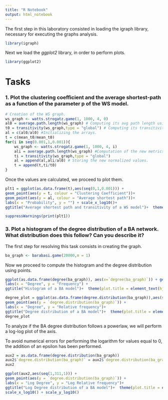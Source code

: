 ```yaml
---
title: "R Notebook"
output: html_notebook
---
```

The first step in this laboratory consisted in loading the igraph library, necessary for executing the graphs analysis.
```r
library(igraph)
```

Next we load the *ggplot2* library, in order to perform plots.
```r
library(ggplot2)
```

# Tasks
### 1. Plot the clustering coefficient and the average shortest-path as a function of the parameter p of the WS model.
```r
# Creation of the WS graph.
ws_graph <- watts.strogatz.game(1, 1000, 4, 0)
al0 = average.path.length(ws_graph) # Computing its avg path length using p = 0.
t0 = transitivity(ws_graph,type = "global") # Computing its transitivity using p = 0.
al = c(al0/al0) #Initializing the arrays.
t = c(mean_t0/mean_t0)
for(i in seq(0.001,1,0.001)){
    ws_graph <- watts.strogatz.game(1, 1000, 4, i)
    ali = average.path.length(ws_graph) #Computation of the new metrics.
    ti = transitivity(ws_graph,type = "global")
    al = append(al,ali/al0) # Storing the new normalized values.
    t = append(t,ti/t0)
}
```

Once the values are calculated, we proceed to plot them.
```r
plt1 = ggplot(as.data.frame(t),aes(seq(0,1,0.001))) +
geom_point(aes(y = t, colour = "Clustering Coefficient"))+
geom_point(aes(y = al, colour = "Average shortest path"))+
labs(x = "Probability", y = "") + scale_x_log10()+
ggtitle("Average shortest path and transitivity of a WS model")+  theme(plot.title = element_text(hjust = 0.5))

suppressWarnings(print(plt1))
```
### 3. Plot a histogram of the degree distribution of a BA network. What distribution does this follow? Can you describe it?

The first step for resolving this task consists in creating the graph.

```r
ba_graph <- barabasi.game(20000,m = 1)
```

Now we proceed to compute the histogram and the degree distribution using points.

```r
ggplot(as.data.frame(degree(ba_graph)), aes(x=`degree(ba_graph)`)) + geom_histogram(boundary = -0.5) +
labs(x = "Degree", y = "Frequency") +
ggtitle("Histogram of a BA model")+  theme(plot.title = element_text(hjust = 0.5))
```

```r
degree_plot = ggplot(as.data.frame(degree.distribution(ba_graph)),aes(seq(0,10855,1))) +
geom_point(aes(y = `degree.distribution(ba_graph)`)) + 
labs(x = "Degree", y = "Relative frequency")+
ggtitle("Degree distribution of a BA model")+  theme(plot.title = element_text(hjust = 0.5))
degree_plot
```
To analyze if the BA degree distribution follows a powerlaw, we will perform a log-log plot of the axis.

To avoid numerical errors for performing the logarithm for values equal to 0, the addition of an epsilon has been performed.

```r
aux2 = as.data.frame(degree.distribution(ba_graph))
aux2$`degree.distribution(ba_graph)` = aux2$`degree.distribution(ba_graph)` + 10e-6
aux2
```


```r
ggplot(aux2,aes(seq(1,311,1))) +
geom_point(aes(y = `degree.distribution(ba_graph)`)) + 
labs(x = "Log Degree", y = "Log Relative frequency")+
ggtitle("Log Degree distribution of a BA model")+  theme(plot.title = element_text(hjust = 0.5)) +
scale_x_log10() + scale_y_log10()
```


